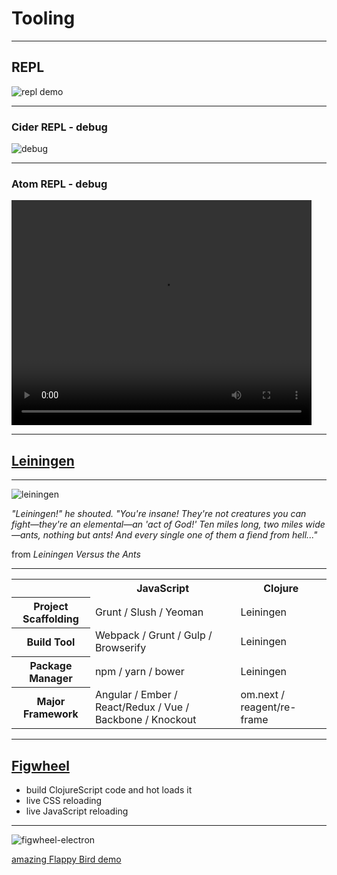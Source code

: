 
# Tooling

---

## REPL

![repl demo](images/repl2.gif)

---

### Cider REPL - debug

![debug](images/debug.gif)

---

### Atom REPL - debug

<video width="480" height="360" controls>
  <source src="images/atom-repl.webm" type='video/webm; codecs="vp8, vorbis"'/>
</video>

---

## [Leiningen](https://leiningen.org/)

---

![leiningen](images/leiningen.jpg)

_"Leiningen!" he shouted. "You're insane! They're not creatures you can fight—they're an elemental—an 'act of God!' Ten miles long, two miles wide—ants, nothing but ants! And every single one of them a fiend from hell..."_

from _Leiningen Versus the Ants_

---

<table>
  <tbody>
    <tr>
      <Th></Th>
      <Th>JavaScript</Th>
      <Th>Clojure</Th>
    </tr>
    <tr>
      <Th>Project Scaffolding</Th>
      <Td>Grunt / Slush / Yeoman</Td>
      <Td>Leiningen</Td>
    </tr>
    <tr>
      <Th>Build Tool</Th>
      <Td>Webpack / Grunt / Gulp / Browserify</Td>
      <Td>Leiningen</Td>
    </tr>
    <tr>
      <Th>Package Manager</Th>
      <Td>npm / yarn / bower</Td>
      <Td>Leiningen</Td>
    </tr>
    <tr>
      <Th>Major Framework</Th>
      <Td>Angular / Ember / React/Redux / Vue / Backbone / Knockout</Td>
      <Td>om.next / reagent/re-frame</Td>
    </tr>
  </tbody>
</table>

---

## [Figwheel](https://figwheel.org/)

- build ClojureScript code and hot loads it
- live CSS reloading
- live JavaScript reloading

---

![figwheel-electron](images/figwheel-electron.gif)

[amazing Flappy Bird demo](https://www.youtube.com/watch?v=KZjFVdU8VLI)